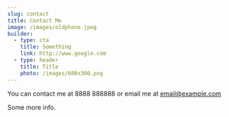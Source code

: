 ```yaml
---
slug: contact
title: Contact Me
image: /images/oldphone.jpeg
builder:
  - type: cta
    title: Something
    link: http://www.google.com
  - type: header
    title: Title
    photo: /images/600x300.png
---
```

You can contact me at 8888 888888 or email me at [email@example.com](mailto:email@example.com)

Some more info.